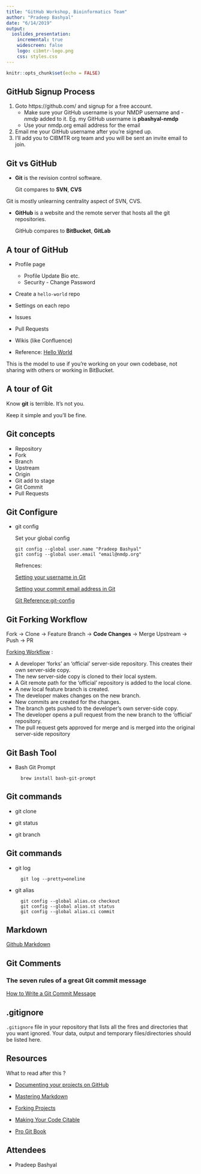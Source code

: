 ```yaml
---
title: "GitHub Workshop, Bioinformatics Team"
author: "Pradeep Bashyal"
date: "6/14/2019"
output:
  ioslides_presentation:
    incremental: true
    widescreen: false
    logo: cibmtr-logo.png
    css: styles.css 
---
```


```r
knitr::opts_chunk$set(echo = FALSE)
```

## GitHub Signup Process {#github-signup-process .emphasized}

1. Goto https://github.com/ and signup for a free account. 
	- Make sure your GitHub username is your NMDP username and *-nmdp* added to it. Eg. my GitHub username is **pbashyal-nmdp** 
	- Use your nmdp.org email address for the email
2. Email me your GitHub username after you're signed up.
3. I'll add you to CIBMTR org team and you will be sent an invite email to join.

## Git vs GitHub

- **Git** is the revision control software.

  Git compares to **SVN**, **CVS** 

<div class="notes">
  Git is mostly unlearning centrality aspect of SVN, CVS.
</div>

- **GitHub** is a website and the remote server that hosts all the git repositories.

  GitHub compares to **BitBucket**, **GitLab** 

## A tour of GitHub

- Profile page
  - Profile Update Bio etc.
  - Security - Change Password
  
- Create a `hello-world` repo
  
- Settings on each repo

- Issues

- Pull Requests

- Wikis (like Confluence)

- Reference: [Hello World](https://guides.github.com/activities/hello-world/)

<div class="notes">
  This is the model to use if you're working on your own codebase, not sharing with others or working in BitBucket.
</div>

## A tour of Git

Know **git** is terrible. It's not you.

Keep it simple and you'll be fine.

## Git concepts

- Repository
- Fork
- Branch
- Upstream
- Origin
- Git add to stage
- Git Commit
- Pull Requests

## Git Configure 

- git config

  Set your global config
  ```
  git config --global user.name "Pradeep Bashyal"
  git config --global user.email "email@nmdp.org"
  ```
  
  Refrences:
  
  [Setting your username in Git](https://help.github.com/en/articles/setting-your-username-in-git)
  
  [Setting your commit email address in Git](https://help.github.com/en/articles/setting-your-commit-email-address-in-git)
  
  [Git Reference:git-config](https://git-scm.com/docs/git-config)
  

## Git Forking Workflow {#forking-workflow}

Fork -> Clone -> Feature Branch -> **Code Changes** -> Merge Upstream -> Push -> PR 

[Forking Workflow](https://www.atlassian.com/git/tutorials/comparing-workflows/forking-workflow) :

- A developer 'forks' an 'official' server-side repository. This creates their own server-side copy.
- The new server-side copy is cloned to their local system.
- A Git remote path for the 'official' repository is added to the local clone.
- A new local feature branch is created.
- The developer makes changes on the new branch.
- New commits are created for the changes.
- The branch gets pushed to the developer's own server-side copy.
- The developer opens a pull request from the new branch to the 'official' repository.
- The pull request gets approved for merge and is merged into the original server-side repository

## Git Bash Tool

- Bash Git Prompt

  ```
    brew install bash-git-prompt
  ```

## Git commands 

- git clone

- git status

- git branch

## Git commands 

- git log
  ```
    git log --pretty=oneline
  ```

- git alias
  ```
    git config --global alias.co checkout
    git config --global alias.st status
    git config --global alias.ci commit
  ```

## Markdown

[Github Markdown](https://guides.github.com/features/mastering-markdown/)


## Git Comments

### The seven rules of a great Git commit message
[How to Write a Git Commit Message](https://chris.beams.io/posts/git-commit/#seven-rules)

## .gitignore

`.gitignore` file in your repository that lists all the fires and directories that you want ignored. Your data, output and temporary files/directories should be listed here.

## Resources

What to read after this ?

- [Documenting your projects on GitHub](https://guides.github.com/features/wikis/)

- [Mastering Markdown](https://guides.github.com/features/mastering-markdown/)

- [Forking Projects](https://guides.github.com/activities/forking/)

- [Making Your Code Citable](https://guides.github.com/activities/citable-code/)

- [Pro Git Book](https://git-scm.com/book)

## Attendees

- Pradeep Bashyal
